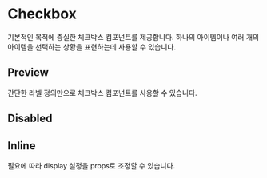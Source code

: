 
<Meta title="Components/Checkbox" components={Checkbox} />

# Checkbox

기본적인 목적에 충실한 체크박스 컴포넌트를 제공합니다. 하나의 아이템이나 여러 개의 아이템을 선택하는 상황을 표현하는데 사용할 수 있습니다.

## Preview

간단한 라벨 정의만으로 체크박스 컴포넌트를 사용할 수 있습니다.

<Canvas>
  <Story name="Preview">
    <Checkbox label={'체크박스1'} />
  </Story>
</Canvas>

## Disabled

<Canvas>
  <Story name="Disabled">
    <Checkbox label={'체크박스'} />
    <Checkbox label={'체크박스2'} />
    <Checkbox label={'체크박스3'} disabled />
    <Checkbox label={'체크박스4'} disabled defaultChecked={true} />
  </Story>
</Canvas>

## Inline

필요에 따라 display 설정을 props로 조정할 수 있습니다.

<Canvas>
  <Story name="Inline">
    <Checkbox label={'체크박스'} display="inline" style={{ marginRight: '20px' }} />
    <Checkbox label={'체크박스2'} display="inline" />
  </Story>
</Canvas>
